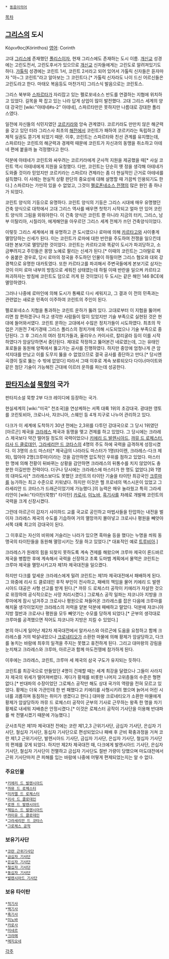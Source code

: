  * [[동음이의어]]

[[목차]]

== [[그리스]]의 도시 ==
Κόρινθος(Kórinthos)
[[영어]]: Corinth

고대 [[그리스]]에 존재했던 [[폴리스]]이자, 현재 그리스에도 존재하는 도시 이름. [[개신교]] 성경에는 고린도전서, 고린도후서가 있으므로 [[개신교]] 신자들에게는 고린도로 알려져있기도 하다. [[가톨릭]] 성경에는 코린트 1서, 코린트 2서라고 되어 있어서 가톨릭 신자들은 듣자마자 "아~그 코린트"라고 알아보는 그 코린트다.[* 가톨릭 신자라도 나이 드신 어르신들은 고린도라고 한다. 마태오 복음등도 마찬가지] 그리스식 발음으로는 코린토스.

그리스 북부와 [[스파르타]]가 자리잡고 있는 펠로포네소스 반도를 연결하는 지협에 위치하고 있었다. 길목을 꽉 잡고 있는 나라 답게 상업이 많이 발전했다. 고대 그리스 세계의 양대 강국인 [wiki:"아테네#s-2" 아테네], 스파르타만은 못하지만 나름대로 강대한 폴리스였다.
 
일전에 자신들의 식민지였던 [[코르키라]]와 앙숙 관계였다. 코르키라도 만만치 않은 해군력을 갖고 있던 터라 그리스사 최초의 [[해전]]에서 코린트가 패하여 코르키라는 독립하고 경제적 실권도 뜯기게 되었기 때문. 이후, 코린트는 스파르타와 친선 관계를 유지했는데, 스파르타는 코린트의 해군력과 경제력 때문에 코린트가 자신과의 동맹을 취소하고 아테네 편에 붙을까 늘 걱정했다고 한다. 

덕분에 아테네가 코린트와 싸우려는 코르키라에게 군사적 지원을 제공했을 때[* 사실 코린트 역시 아테네에게 지원을 요청했다. 다만, 코린트는 단순히 옛 정을 생각해 아테네가 도와줄 것이라 믿었지만 코르키라는 스파르타 견제라는 좀 더 현실적인 근거로 아테네를 설득했다. 이 사례는 현실적 상황 판단의 중요성에 대해 설명할 때 가끔씩 인용되기도 한다.] 스파르타는 가만히 있을 수 없었고, 그것이 [[펠로폰네소스 전쟁]]의 많은 원인 중 하나가 되었다.

코린트 양식의 기둥으로 유명하다. 코린트 양식의 기둥은 그리스 시대에 매우 유명했던 건축 양식으로 대학에서 고대 그리스 역사를 배우면 첫학기 시작되고 얼마 안 있어 코린트 양식의 그림을 외워야한다. 이 건축 양식은 코린트 뿐 아니라 지금의 터키, 그리스, 남부 이탈리아, 시칠리아, 에게해안을 아우르던 그리스 세계 전체가 쓰던 건축양식이었다. 

이렇듯 그리스 세계에서 꽤 유명하고 큰 도시였으나 로마에 의해 [[카르타고]]와 사이좋게 멸망당하는 신세가 된다. 이는 코린트가 로마에 대한 반란을 주도하여 전쟁을 일으킨데 대한 본보기로 멸망당한 것이었다. 코린트는 카르타고와 똑같이 도시가 파괴당하고, 소금뿌려지고 주민들은 몽땅 노예로 팔리는 신세가 된다.[* 이때의 코린트는 그야말로 재수 옴붙은 경우로, 당시 로마의 정국을 주도하던 인물이 하필이면 그리스 혐오와 대외 강경책으로 유명한 대카토였다. 또한 카르타고를 파괴해서 주변국들에게 본보기로 삼자는 것이 이미 로마 내부의 방침으로 세워진 상태였는데 하필 이때 반란을 일으켜 카르타고 파괴하자는 방침에 코린트도 덤으로 끼게 된 것이었다] 두 도시는 같은 해인 146 BCE에 멸망하였다.

그러나 나중에 로마인에 의해 도시가 통째로 다시 세워지고, 그 결과 이 전의 민족과는 관련없는 새로운 민족이 이주하여 코린트의 주인이 된다.

펠로포네소스 지협을 통과하는 코린트 운하가 뚫려 있다. 고대로부터 이 지협을 뚫어버리면 참 편하겠구나 하고 생각한 사람들이 많이 있었지만 기술 부족으로 실현된 것은 현대에 들어와서였다. 코린트 운하는 고대에서 수많은 정치가들이 시도하였다. 최초의 작업은 기원전 7세기경때 그리스 폴리스의 정치가에 의해 시도되었으나 기술 부족으로 중단된다. 그 후 그리스의 여러 정치가들과, 율리우스 카이사르, 칼리굴라 등이 이를 시작하였다가 암살당하면서 중단된다. 제대로 작정하고 뚫어본건 네로였는데, 그는 유태인 포로들을 동원해 양쪽에서 뚫고가는 공사를 진행하였다. 하지만 중앙에 엄청나게 큰 암석지대를 만났고 이를 도무지 뚫을 수 없었으므로 결국 공사를 중단하고 만다.[* 당시엔 곡갱이 질로 뚫는 수 밖에 없었다] 따라서 그때 이후로 계속 보류되오다 다이너마이트와 같은 첨단 기술이 가능해진 근대에 이르러 운하를 파는데 성공한다.

== [[판타지소설]] [[묵향]]의 국가 ==
판타지소설 묵향 2부 다크 레이디에 등장하는 국가.

현실세계의 [wiki:"미국" 천조국]을 연상케하는 서쪽 대륙 1위의 초강대국. 광대한 영토를 코린토비아, 크로나사, 쟈코니아, 스웨인 등 4개 지구로 나누어 관리하고 있다.

다크가 이 세계에 도착하기 30년 전에는 2,3위를 다투던 강대국으로 그 당시 1위였던 [아르곤] 제국을 [[크라레스]] 제국과 동맹을 맺고 견제를 하고 있었다. 그 당시에는 크라레스 제국보다 약간 떨어질 정도의 국력이었으나 [[키에리 드 발렌시아드]], [[까뮤 드 로체스터]], [[리사 드 클로데인]], [[그라세리안 드 코타스]]의 4명의 주도 하에 국력을 급격하게 성장시켰다. 이 3명의 소드 마스터[* 제국급의 나라라도 마스터가 1명(타이렌, 크라레스-다크 제외), 많아야 2명(크루마)이라는 것을 감안하면 압도적인 우위를 점하고 있었다. 마스터 한 명에 의해 전황이 뒤바뀌는 상황을 감안하면 크라레스의 뒤통수를 치지 않았어도 충분한 이길만한 전력이다. 더구나 당시에는 크라레스에 마스터가 한 명도 없었다.]와 1명의 대마도사[* 크라레스보다도 못했던 코린트의 타이탄 기술을 타이탄 최강국인 [[크루마]]를 능가하는 최고 수준으로 키워냈다. 하지만 이것은 헬 프로네의 엑스시온이 있었고 그라세리안 드 코타스가 드래곤이었기에 가능했다.]의 능력은 매우 놀라웠고 특히 그라세리안이 [wiki:"타이탄(묵향)" 타이탄] [[카로사]], [[미노바]], [[흑기사]]를 차례로 개발해 코린트의 국력을 크게 신장시켰다.

그런데 아르곤이 갑자기 샤이하드 교를 국교로 공인하고 마법사들을 탄압하는 내전을 벌이자 크라레스 제국의 수도를 기습하여 거의 멸망까지 몰아넣고 크로사나 평원을 빼앗아 서쪽 대륙 최고의 강대국이 된다.

그 이후로는 자신의 비위에 거슬리는 나라가 있으면 흑마술 등을 했다는 누명을 씌워 동맹국의 타이탄들을 동원해 멸망시키는 짓을 하고 있었다.[* 대표적인 예로 [[트루비아]].]

크라레스가 원래의 힘을 되찾지 못하도록 계속 견제를 해왔으며 크루마 제국이 론드바르 제국을 병합한 후에 계속해서 국력을 신장하고 초록 도마뱀 계획에서 물먹은 코린트는 크루마 제국을 멸망시키고자 제1차 제국대전을 일으켰다.

하지만 다크를 앞세운 크라레스에게 밀려 코린트는 제1차 제국대전에서 패배하게 된다. 그 와중에 리사 드 클로데인 후작 부인이 전사하고, 패배의 책임을 물어 키에리 드 발렌시아드 대공은 사형 선고를 받게 된다.[* 까뮤 드 로체스터 공작이 키에리가 자살한 것으로 위장하여 공식적으로는 사망 처리시켰다.] 그로체스 공작 일파는 쟈코니아 지방을 크루마에게 잠시 넘겨주고 크로사나 평원으로 쳐들어온 크라레스를 잡은 다음에 크루마를 해치울 생각이었지만 크라레스의 저력을 얕본 덕분에 패배하고 말았다. 덕분에 쟈코니아 지방 절반과 크로사나 평원을 모두 빼앗기는 수모를 당하게 되었다.[* 군부의 생각대로 크루마를 공격했으면 적어도 쟈코니아 지방은 지킬 수 있었다.]

본의 아니게 일어난 제2차 제국대전에서 알카사스와 아르곤에 도움을 요청하고 함께 크라레스를 거의 박살내었으나 [[크로네티오]]가 소환한 마물에 의해 황제가 암살당하고, 다크를 놓치는 바람에 최후의 일격을 주지는 못했고 휴전하게 된다. 그리고 대마왕의 강림을 눈치채고 크라레스와 크루마, 아르곤과 함께 마도전쟁에 참가하게 된다. 

이후에는 크라레스, 코린트, 크루마 세 제국의 삼국 구도가 유지되는 듯하다.

코린트를 최강국으로 만들었던 4명이 건재할 때는 세계 최강을 달렸으나 그들이 사라지자 제국의 위세가 떨어져버렸다. 게다가 황제를 비롯한 나머지 고위층들의 수준은 형편없다.[* 반대파의 수장이었던 그로체스 공작만 해도 상대 국가의 역량을 전혀 모르고 있었다. 황제는 더욱 가관인데 한 번 패했다고 키에리를 사형시키려 했으며 늙어서 어린 시녀를 괴롭히며 동침하는 취미가 생겼다고 한다.] 대마왕 크로네티오가 소환한 마물에게 황제가 암살당하자 까뮤 드 로체스터 공작이 군부의 기사로 근무하는 왕족 한 명을 차기 황제로 내세워 지배층은 안정시켰다.[* 이것은 로체스터 공작이 기사단을 이용해 반대파를 싹 전멸시켰기 때문에 가능했다.] 

군사조직은 제1차 제국대전 전에는 코란 제1,2,3 근위기사단, 금십자 기사단, 은십자 기사단, 철십자 기사단, 동십자 기사단으로 편성되었으나 패배 후 군비 확충과정을 거쳐 코란 제1,2 근위기사단, 발렌시아드 기사단, 금십자 기사단, 은십자 기사단, 철십자 기사단의 편제를 갖게 되었다. 하지만 제2차 제국대전 때, 다크에게 발렌시아드 기사단, 은십자 기사단, 철십자 기사단이 전멸하고 금십자 기사단도 절반 가량이 당했으며 마도대전에서 근위 기사단마저 큰 피해를 입는 바람에 나중에 어떻게 편제되었는지는 알 수 없다.

=== 주요인물 ===
 *[[키에리 드 발렌시아드]]
 *[[까뮤 드 로체스터]]
 *[[미카엘 드 로체스터]]
 *[[리사 드 클로데인]]
 *[[로젠 드 발렌시아드]]
 *[[제임스 드 발렌시아드]]
 *[[카미유 드 클로데인]]
 *[[그라세리안 드 코타스]]
 *[[그로체스 공작]]

=== 보유기사단 ===
 *[[코란 근위기사단]]
 *[[금십자 기사단]]
 *[[은십자 기사단]]
 *[[철십자 기사단]]
 *[[동십자 기사단]]
 *[[발렌시아드 기사단]]

=== 보유 타이탄 ===
 *[[적기사]]
 *[[백기사]]
 *[[흑기사]]
 *[[미노바]]
 *[[카로사]]
 *[[미네르]]
 *[[크라메]]
 *[[메지오네]]
 
[[각주]]
